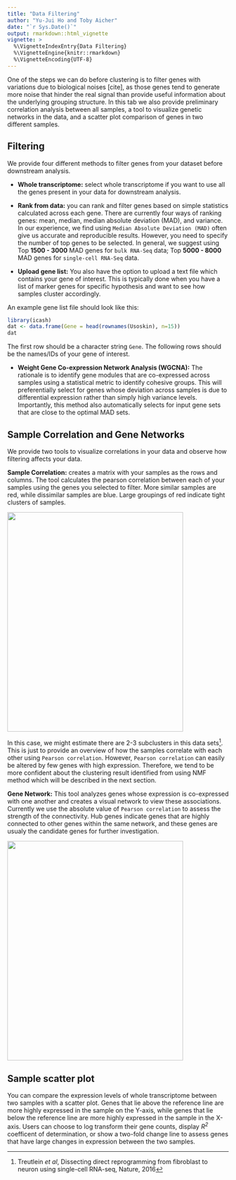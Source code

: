 ```yaml
---
title: "Data Filtering"
author: "Yu-Jui Ho and Toby Aicher"
date: "`r Sys.Date()`"
output: rmarkdown::html_vignette
vignette: >
  %\VignetteIndexEntry{Data Filtering}
  %\VignetteEngine{knitr::rmarkdown}
  %\VignetteEncoding{UTF-8}
---
```


One of the steps we can do before clustering is to filter genes with variations due to biological noises [cite], as those genes tend to generate more noise that hinder the real signal than provide useful information about the underlying grouping structure. In this tab we also provide preliminary correlation analysis between all samples, a tool to visualize genetic networks in the data, and a scatter plot comparison of genes in two different samples. 


## Filtering

We provide four different methods to filter genes from your dataset before downstream analysis. 

- **Whole transcriptome:** select whole transcriptome if you want to use all the genes present in your data for downstream analysis. 

- **Rank from data\:** you can rank and filter genes based on simple statistics calculated across each gene. There are currently four ways of ranking genes: mean, median, median absolute deviation (MAD), and variance. In our experience, we find using `Median Absolute Deviation (MAD)` often give us accurate and reproducible results. However, you need to specify the number of top genes to be selected. In general, we suggest using Top **1500 - 3000** MAD genes for `bulk RNA-Seq` data; Top **5000 - 8000** MAD genes for `single-cell RNA-Seq` data. 

- **Upload gene list:** You also have the option to upload a text file which contains your gene of interest. This is typically done when you have a list of marker genes for specific hypothesis and want to see how samples cluster accordingly. 

An example gene list file should look like this:

```r
library(icash)
dat <- data.frame(Gene = head(rownames(Usoskin), n=15))
dat
```        
                     
The first row should be a character string `Gene`. The following rows should be the names/IDs of your gene of interest. 
                
- **Weight Gene Co-expression Network Analysis (WGCNA):** The rationale is to identify gene modules that are co-expressed across samples using a statistical metric to identify cohesive groups. This will preferentially select for genes whose deviation across samples is due to differential expression rather than simply high variance levels. Importantly, this method also automatically selects for input gene sets that are close to the optimal MAD sets. 

## Sample Correlation and Gene Networks

We provide two tools to visualize correlations in your data and observe how filtering affects your data. 

**Sample Correlation:** creates a matrix with your samples as the rows and columns. The tool calculates the pearson correlation between each of your samples using the genes you selected to filter. More similar samples are red, while dissimilar samples are blue. Large groupings of red indicate tight clusters of samples. 

<img src="Figures/Sample_Correlation.png" width="400px" height="500px" />

In this case, we might estimate there are 2-3 subclusters in this data sets^[Treutlein *et al*, Dissecting direct reprogramming from fibroblast to neuron using single-cell RNA-seq, Nature, 2016]. This is just to provide an overview of how the samples correlate with each other using `Pearson correlation`. However, `Pearson correlation` can easily be altered by few genes with high expression. Therefore, we tend to be more confident about the clustering result identified from using NMF method which will be described in the next section.  
                    
                    
**Gene Network:** This tool analyzes genes whose expression is co-expressed with one another and creates a visual network to view these associations. Currently we use the absolute value of `Pearson correlation` to assess the strength of the connectivity. Hub genes indicate genes that are highly connected to other genes within the same network, and these genes are usualy the candidate genes for further investigation.

<img src="Figures/Gene_Network.png" width="400px" height="500px" />

## Sample scatter plot

You can compare the expression levels of whole transcriptome between two samples with a scatter plot. Genes that lie above the reference line are more highly expressed in the sample on the Y-axis, while genes that lie below the reference line are more highly expressed in the sample in the X-axis. Users can choose to log transform their gene counts, display *R^2^* coefficent of determination, or show a two-fold change line to assess genes that have large changes in expression between the two samples. 




